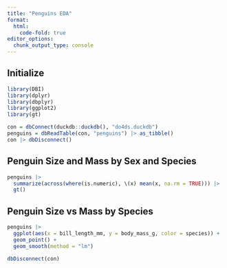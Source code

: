 ```yaml
---
title: "Penguins EDA"
format:
  html:
    code-fold: true
editor_options: 
  chunk_output_type: console
---
```


## Initialize
```r
library(DBI)
library(dplyr)
library(dbplyr)
library(ggplot2)
library(gt)
```

```r
con = dbConnect(duckdb::duckdb(), "do4ds.duckdb")
penguins = dbReadTable(con, "penguins") |> as_tibble()
con |> dbDisconnect()
```

## Penguin Size and Mass by Sex and Species
```r
penguins |> 
  summarize(across(where(is.numeric), \(x) mean(x, na.rm = TRUE))) |> 
  gt()
```

## Penguin Size vs Mass by Species
```r
penguins |> 
  ggplot(aes(x = bill_length_mm, y = body_mass_g, color = species)) +
  geom_point() +
  geom_smooth(method = "lm")
```

```r
dbDisconnect(con)
```
